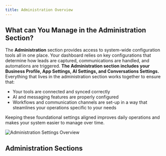 ```yaml
---
title: Administration Overview
---
```



## What can You Manage in the Administration Section?
The **Administration** section provides access to system-wide configuration tools all in one place. Your dashboard relies on key configurations that determine how leads are captured, communications are handled, and automations are triggered. **The Administration section includes your Business Profile, App Settings, AI Settings, and Conversations Settings.** Everything that lives in the administration section works together to ensure that:
- Your tools are connected and synced correctly
- AI and messaging features are properly configured
- Workflows and communication channels are set-up in a way that steamlines your operations specific to your needs

Keeping these foundational settings aligned improves daily operations and makes your system easier to manage over time.

![Administration Settings Overview](./img/administration_overview.png)

## Administration Sections

<DocCardList />
